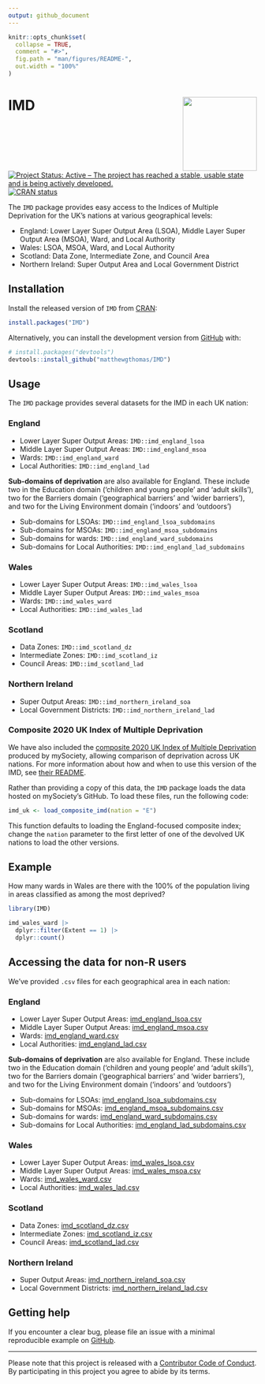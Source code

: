 ```yaml
---
output: github_document
---
```


<!-- README.md is generated from README.Rmd. Please edit that file -->

```r
knitr::opts_chunk$set(
  collapse = TRUE,
  comment = "#>",
  fig.path = "man/figures/README-",
  out.width = "100%"
)
```

# IMD <img src='man/figures/logo.png' align="right" height="150" /></a>

<!-- badges: start -->
[![Project Status: Active – The project has reached a stable, usable state and is being actively developed.](https://www.repostatus.org/badges/latest/active.svg)](https://www.repostatus.org/#active)
[![CRAN status](https://www.r-pkg.org/badges/version/IMD)](https://cran.r-project.org/package=IMD)
<!-- badges: end -->

The `IMD` package provides easy access to the Indices of Multiple Deprivation for the UK's nations at various geographical levels:

- England: Lower Layer Super Output Area (LSOA), Middle Layer Super Output Area (MSOA), Ward, and Local Authority
- Wales: LSOA, MSOA, Ward, and Local Authority
- Scotland: Data Zone, Intermediate Zone, and Council Area
- Northern Ireland: Super Output Area and Local Government District

## Installation

Install the released version of `IMD` from [CRAN](https://cran.r-project.org/package=IMD):

``` r
install.packages("IMD")
```

Alternatively, you can install the development version from [GitHub](https://github.com/) with:

``` r
# install.packages("devtools")
devtools::install_github("matthewgthomas/IMD")
```

## Usage
The `IMD` package provides several datasets for the IMD in each UK nation:

### England

- Lower Layer Super Output Areas: `IMD::imd_england_lsoa`
- Middle Layer Super Output Areas: `IMD::imd_england_msoa`
- Wards: `IMD::imd_england_ward`
- Local Authorities: `IMD::imd_england_lad`

**Sub-domains of deprivation** are also available for England. These include two in the Education domain ('children and young people' and 'adult skills'), two for the Barriers domain ('geographical barriers' and 'wider barriers'), and two for the Living Environment domain ('indoors' and 'outdoors')

- Sub-domains for LSOAs: `IMD::imd_england_lsoa_subdomains`
- Sub-domains for MSOAs: `IMD::imd_england_msoa_subdomains`
- Sub-domains for wards: `IMD::imd_england_ward_subdomains`
- Sub-domains for Local Authorities: `IMD::imd_england_lad_subdomains`

### Wales

- Lower Layer Super Output Areas: `IMD::imd_wales_lsoa`
- Middle Layer Super Output Areas: `IMD::imd_wales_msoa`
- Wards: `IMD::imd_wales_ward`
- Local Authorities: `IMD::imd_wales_lad`

### Scotland

- Data Zones: `IMD::imd_scotland_dz`
- Intermediate Zones: `IMD::imd_scotland_iz`
- Council Areas: `IMD::imd_scotland_lad`

### Northern Ireland

- Super Output Areas: `IMD::imd_northern_ireland_soa`
- Local Government Districts: `IMD::imd_northern_ireland_lad`

### Composite 2020 UK Index of Multiple Deprivation
We have also included the [composite 2020 UK Index of Multiple Deprivation](https://github.com/mysociety/composite_uk_imd) produced by mySociety, allowing comparison of deprivation across UK nations. For more information about how and when to use this version of the IMD, see [their README](https://github.com/mysociety/composite_uk_imd/blob/master/readme.md).

Rather than providing a copy of this data, the `IMD` package loads the data hosted on mySociety's GitHub. To load these files, run the following code:

```r
imd_uk <- load_composite_imd(nation = "E")
```

This function defaults to loading the England-focused composite index; change the `nation` parameter to the first letter of one of the devolved UK nations to load the other versions.

## Example

How many wards in Wales are there with the 100% of the population living in areas classified as among the most deprived?

```r
library(IMD)

imd_wales_ward |> 
  dplyr::filter(Extent == 1) |> 
  dplyr::count()
```

## Accessing the data for non-R users
We've provided `.csv` files for each geographical area in each nation:

### England

- Lower Layer Super Output Areas: [imd_england_lsoa.csv](https://github.com/matthewgthomas/IMD/raw/master/data-raw/imd_england_lsoa.csv)
- Middle Layer Super Output Areas: [imd_england_msoa.csv](https://github.com/matthewgthomas/IMD/raw/master/data-raw/imd_england_msoa.csv)
- Wards: [imd_england_ward.csv](https://github.com/matthewgthomas/IMD/raw/master/data-raw/imd_england_ward.csv)
- Local Authorities: [imd_england_lad.csv](https://github.com/matthewgthomas/IMD/raw/master/data-raw/imd_england_lad.csv)

**Sub-domains of deprivation** are also available for England. These include two in the Education domain ('children and young people' and 'adult skills'), two for the Barriers domain ('geographical barriers' and 'wider barriers'), and two for the Living Environment domain ('indoors' and 'outdoors')

- Sub-domains for LSOAs: [imd_england_lsoa_subdomains.csv](https://github.com/matthewgthomas/IMD/raw/master/data-raw/imd_england_lsoa_subdomains.csv)
- Sub-domains for MSOAs: [imd_england_msoa_subdomains.csv](https://github.com/matthewgthomas/IMD/raw/master/data-raw/imd_england_msoa_subdomains.csv)
- Sub-domains for wards: [imd_england_ward_subdomains.csv](https://github.com/matthewgthomas/IMD/raw/master/data-raw/imd_england_ward_subdomains.csv)
- Sub-domains for Local Authorities: [imd_england_lad_subdomains.csv](https://github.com/matthewgthomas/IMD/raw/master/data-raw/imd_england_lad_subdomains.csv)

### Wales

- Lower Layer Super Output Areas: [imd_wales_lsoa.csv](https://github.com/matthewgthomas/IMD/raw/master/data-raw/imd_wales_lsoa.csv)
- Middle Layer Super Output Areas: [imd_wales_msoa.csv](https://github.com/matthewgthomas/IMD/raw/master/data-raw/imd_wales_msoa.csv)
- Wards: [imd_wales_ward.csv](https://github.com/matthewgthomas/IMD/raw/master/data-raw/imd_wales_ward.csv)
- Local Authorities: [imd_wales_lad.csv](https://github.com/matthewgthomas/IMD/raw/master/data-raw/imd_wales_lad.csv)

### Scotland

- Data Zones: [imd_scotland_dz.csv](https://github.com/matthewgthomas/IMD/raw/master/data-raw/imd_scotland_dz.csv)
- Intermediate Zones: [imd_scotland_iz.csv](https://github.com/matthewgthomas/IMD/raw/master/data-raw/imd_scotland_iz.csv)
- Council Areas: [imd_scotland_lad.csv](https://github.com/matthewgthomas/IMD/raw/master/data-raw/imd_scotland_lad.csv)

### Northern Ireland

- Super Output Areas: [imd_northern_ireland_soa.csv](https://github.com/matthewgthomas/IMD/raw/master/data-raw/imd_northern_ireland_soa.csv)
- Local Government Districts: [imd_northern_ireland_lad.csv](https://github.com/matthewgthomas/IMD/raw/master/data-raw/imd_northern_ireland_lad.csv)

## Getting help
If you encounter a clear bug, please file an issue with a minimal reproducible example on [GitHub](https://github.com/matthewgthomas/IMD/issues).

---
Please note that this project is released with a [Contributor Code of Conduct](https://www.contributor-covenant.org/version/2/0/code_of_conduct/). By participating in this project you agree to abide by its terms.
